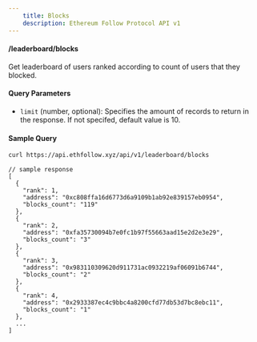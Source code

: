 ```yaml
---
    title: Blocks
    description: Ethereum Follow Protocol API v1
---
```


#### /leaderboard/blocks

Get leaderboard of users ranked according to count of users that they blocked.

#### Query Parameters

- `limit` (number, optional): Specifies the amount of records to return in the response. If not specifed, default value is 10.

#### Sample Query

```sh
curl https://api.ethfollow.xyz/api/v1/leaderboard/blocks
```

```jsonc
// sample response
[
  {
    "rank": 1,
    "address": "0xc808ffa16d6773d6a9109b1ab92e839157eb0954",
    "blocks_count": "119"
  },
  {
    "rank": 2,
    "address": "0xfa35730094b7e0fc1b97f55663aad15e2d2e3e29",
    "blocks_count": "3"
  },
  {
    "rank": 3,
    "address": "0x983110309620d911731ac0932219af06091b6744",
    "blocks_count": "2"
  },
  {
    "rank": 4,
    "address": "0x2933387ec4c9bbc4a8200cfd77db53d7bc8ebc11",
    "blocks_count": "1"
  },
  ...
]
```
